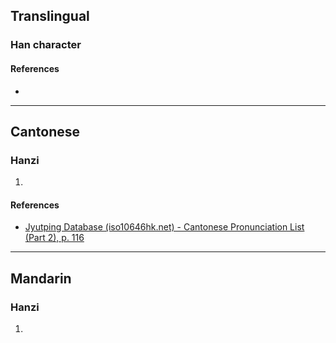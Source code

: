 {{character info/new}}
==Translingual==

===Han character===
{{Han char|rn=64|rad=手|as=09|sn=12|four=56032|canj=QWMV|ids=⿰扌畏}}

====References====
* {{Han ref|kx=0441.130|dkj=12335|dj=0792.080|hdz=31917.010|uh=63CB|ud=25547|bh=D96D|bd=55661}}

----

==Cantonese==

===Hanzi===
{{yue-hanzi|jyut=[[wui1]]|y=wui1}}

# {{defn|lang=yue|sort=手09}}

====References====
* [http://www.iso10646hk.net/jp/document/download.jsp Jyutping Database (iso10646hk.net) - Cantonese Pronunciation List (Part 2), p. 116]

----

==Mandarin==

===Hanzi===
{{cmn-hanzi|pin=[[wēi]] ([[wei1]])|wg=wei<sup>1</sup>}}

# {{defn|lang=cmn|sort=手09}}